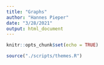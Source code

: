 ```yaml
---
title: "Graphs"
author: "Hannes Pieper"
date: "3/28/2021"
output: html_document
---
```


```r
knitr::opts_chunk$set(echo = TRUE)
```



```r
source("./scripts/themes.R")
```

